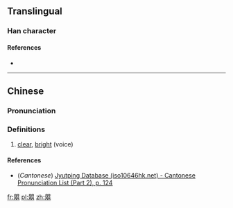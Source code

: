 {{also|朗}}
==Translingual==

===Han character===
{{Han char|rn=74|rad=月|as=12|sn=16|four=|canj=BBBB|ids=⿱⿰月月⿰月月}}

====References====
* {{Han ref|kx=0506.330|dkj=14402|dj=0887.260|hdz=32113.010|uh=6724|ud=26404}}

----

==Chinese==
{{zh-forms}}

===Pronunciation===
{{zh-pron
|m=lǎng
|c=long5
|mc=
|oc=
|ma=
|cat=a
}}

===Definitions===
# [[clear]], [[bright]] (voice)

====References====
* (''Cantonese'') [http://www.iso10646hk.net/jp/document/download.jsp Jyutping Database (iso10646hk.net) - Cantonese Pronunciation List (Part 2), p. 124]

[[fr:朤]]
[[pl:朤]]
[[zh:朤]]
